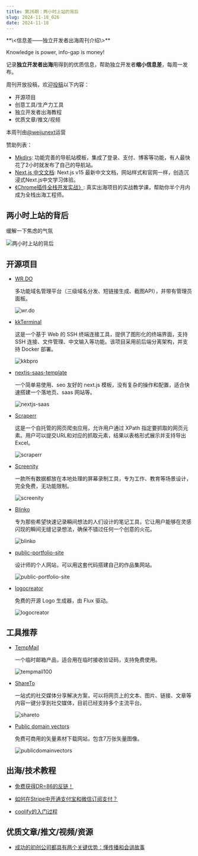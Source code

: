 ```yaml
---
title: 第26期：两小时上站的背后
slug: 2024-11-18_026
date: 2024-11-18
---
```


<Aside showSponsor={0}>
**\<信息差——独立开发者出海周刊介绍\>**

Knowledge is power, info-gap is money!

记录**独立开发者出海**用得到的优质信息，帮助独立开发者**缩小信息差**，每周一发布。

周刊开放投稿，欢迎[投稿](https://github.com/weijunext/gapis.money/issues)以下内容：
- 开源项目
- 创意工具/生产力工具
- 独立开发者出海教程
- 优质文章/推文/视频

本周刊由[@weijunext](https://x.com/intent/follow?screen_name=weijunext)运营


赞助列表：
- [Mkdirs](https://mkdirs.com/): 功能完善的导航站模板，集成了登录、支付、博客等功能，有人最快花了2小时就发布了自己的导航站。
- [Next.js 中文文档](https://nextjscn.org/docs?utm_source=gapis.money): Next.js v15 最新中文文档，网站样式和官网一样，创造沉浸式Next.js中文学习体验。
- [《Chrome插件全栈开发实战》](https://xiaobot.net/p/ship-ph-copilot?refer=1e5db497-8ed5-461b-af85-e71cb80e3787): 真实出海项目的实战教学课，帮助你半个月内成为全栈出海工程师。
</Aside>

## 两小时上站的背后

缓解一下焦虑的气氛

![两小时上站的背后](/assets/026/headlines.webp)

## 开源项目

- [WR.DO](https://github.com/oiov/wr.do)

  多功能域名管理平台（三级域名分发、短链接生成、截图API），并带有管理员面板。

  ![wr.do](/assets/026/wrdo.webp)

- [kkTerminal](https://github.com/zyyzyykk/kkTerminal)

  这是一个基于 Web 的 SSH 终端连接工具，提供了图形化的终端界面，支持 SSH 连接、文件管理、中文输入等功能。该项目采用前后端分离架构，并支持 Docker 部署。

  ![kkbpro](/assets/026/kkbpro.webp)

- [nextjs-saas-template](https://github.com/jiweiyeah/nextjs-saas-template)

  一个简单易使用、seo 友好的 next.js 模板，没有复杂的操作和配置，适合快速搭建一个落地页、saas 网站等。

  ![nextjs-saas](/assets/026/nextjs-saas.webp)

- [Scraperr](https://github.com/jaypyles/Scraperr)

  这是一个自托管的网页爬虫应用，允许用户通过 XPath 指定要抓取的网页元素。用户可以提交URL和对应的抓取元素，结果以表格形式展示并支持导出Excel。

  ![scraperr](/assets/026/scraperr.webp)

- [Screenity](https://github.com/alyssaxuu/screenity)

  一款所有数据都放在本地处理的屏幕录制工具，专为工作、教育等场景设计，完全免费，无功能限制。

  ![screenity](/assets/026/screenity.gif)

- [Blinko](https://github.com/blinko-space/blinko)

  专为那些希望快速记录瞬间想法的人们设计的笔记工具，它让用户能够在灵感闪现的瞬间无缝记录想法，确保不错过任何一个创意的火花。

  ![blinko](/assets/026/blinko.webp)

- [public-portfolio-site](https://github.com/ricocc/public-portfolio-site)

  设计师的个人网站，可以用这套代码搭建自己的作品集网站。

  ![public-portfolio-site](/assets/026/public-portfolio-site.webp)

- [logocreator](github.com/Nutlope/logocreator)

  免费的开源 Logo 生成器，由 Flux 驱动。

  ![logocreator](/assets/026/logocreator.webp)


## 工具推荐

- [TempMail](https://tempmail100.com/)

  一个临时邮箱产品，适合用在临时接收验证码，支持免费使用。

  ![tempmail100](/assets/026/tempmail100.webp)

- [ShareTo](https://chromewebstore.google.com/detail/shareto/lbngllckgpcfndeneofhlkccchlkknpb)

  一站式的社交媒体分享解决方案，可以将网页上的文本、图片、链接、文章等内容一键分享到社交媒体，目前已经支持多个主流平台。

  ![shareto](/assets/026/shareto.webp)

- [Public domain vectors](https://publicdomainvectors.org/)

  免费可商用的矢量素材下载网站，包含7万张矢量图像。

  ![publicdomainvectors](/assets/026/publicdomainvectors.webp)


## 出海/技术教程

- [免费获得DR=86的反链！](https://x.com/javayhuwx/status/1856157642185683268)

- [如何在Stripe中开通支付宝和微信订阅支付？](https://zhuanlan.zhihu.com/p/5399191484)

- [coolify的入门过程](https://x.com/hr98w/status/1856659303383371980)


## 优质文章/推文/视频/资源

- [成功的初创公司都具有两个关键优势：懂传播和会讲故事](https://x.com/op7418/status/1855896503119904935)
